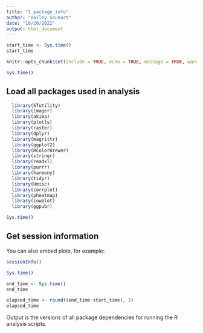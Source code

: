```yaml
---
title: "1_package_info"
author: "Hailey Sounart"
date: "10/20/2022"
output: html_document
---
```


```r

start_time <- Sys.time()
start_time
```


```r
knitr::opts_chunk$set(include = TRUE, echo = TRUE, message = TRUE, warning =FALSE)

```

```r

Sys.time()

```

## Load all packages used in analysis

```r

  library(STutility)
  library(imager)
  library(akima)
  library(plotly)
  library(raster)
  library(dplyr)
  library(magrittr)
  library(ggplot2)
  library(RColorBrewer)
  library(stringr)
  library(readxl)
  library(purrr)
  library(harmony)
  library(tidyr)
  library(Hmisc)
  library(corrplot)
  library(pheatmap)
  library(cowplot)
  library(ggpubr)

Sys.time()
```


## Get session information

You can also embed plots, for example:

```r

sessionInfo()

Sys.time()
```

```r

end_time <- Sys.time()
end_time
```

```r

elapsed_time <- round((end_time-start_time), 3)
elapsed_time
```

Output is the versions of all package dependencies for running the R analysis scripts.
